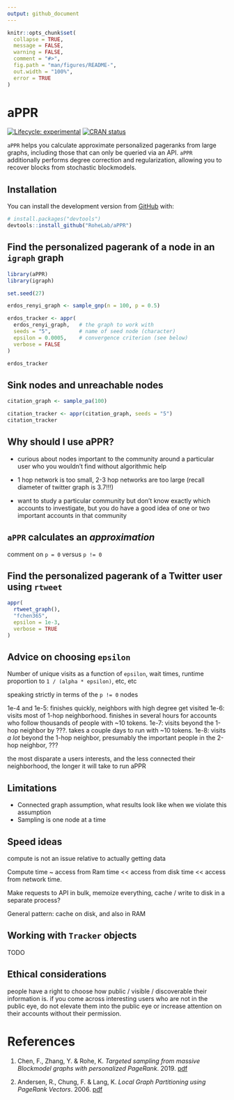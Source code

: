 ```yaml
---
output: github_document
---
```


<!-- README.md is generated from README.Rmd. Please edit that file -->

```r
knitr::opts_chunk$set(
  collapse = TRUE,
  message = FALSE,
  warning = FALSE,
  comment = "#>",
  fig.path = "man/figures/README-",
  out.width = "100%",
  error = TRUE
)
```

# aPPR

<!-- badges: start -->
[![Lifecycle: experimental](https://img.shields.io/badge/lifecycle-experimental-orange.svg)](https://www.tidyverse.org/lifecycle/#experimental)
[![CRAN status](https://www.r-pkg.org/badges/version/aPPR)](https://CRAN.R-project.org/package=aPPR)
<!-- badges: end -->

`aPPR` helps you calculate approximate personalized pageranks from large graphs, including those that can only be queried via an API. `aPPR` additionally performs degree correction and regularization, allowing you to recover blocks from stochastic blockmodels.

## Installation

You can install the development version from [GitHub](https://github.com/) with:

``` r
# install.packages("devtools")
devtools::install_github("RoheLab/aPPR")
```

## Find the personalized pagerank of a node in an `igraph` graph

```r
library(aPPR)
library(igraph)

set.seed(27)

erdos_renyi_graph <- sample_gnp(n = 100, p = 0.5)

erdos_tracker <- appr(
  erdos_renyi_graph,   # the graph to work with
  seeds = "5",         # name of seed node (character)
  epsilon = 0.0005,    # convergence criterion (see below)
  verbose = FALSE
)

erdos_tracker
```

## Sink nodes and unreachable nodes

```r
citation_graph <- sample_pa(100)

citation_tracker <- appr(citation_graph, seeds = "5")
citation_tracker
```

## Why should I use aPPR?

- curious about nodes important to the community around a particular user who you wouldn't find without algorithmic help

- 1 hop network is too small, 2-3 hop networks are too large (recall diameter of twitter graph is 3.7!!!)

- want to study a particular community but don't know exactly which accounts to investigate, but you do have a good idea of one or two important accounts in that community

## `aPPR` calculates an *approximation*

comment on `p = 0` versus `p != 0`

## Find the personalized pagerank of a Twitter user using `rtweet`

```r
appr(
  rtweet_graph(),
  "fchen365",
  epsilon = 1e-3,
  verbose = TRUE
)
```

## Advice on choosing `epsilon`

Number of unique visits as a function of `epsilon`, wait times, runtime proportion to `1 / (alpha * epsilon)`, etc, etc

speaking strictly in terms of the `p != 0` nodes

1e-4 and 1e-5: finishes quickly, neighbors with high degree get visited
1e-6: visits most of 1-hop neighborhood. finishes in several hours for accounts who follow thousands of people with ~10 tokens.
1e-7: visits beyond the 1-hop neighbor by ???. takes a couple days to run with ~10 tokens.
1e-8: visits *a lot* beyond the 1-hop neighbor, presumably the important people in the 2-hop neighbor, ???

the most disparate a users interests, and the less connected their neighborhood, the longer it will take to run aPPR

## Limitations

- Connected graph assumption, what results look like when we violate this assumption
- Sampling is one node at a time

## Speed ideas

compute is not an issue relative to actually getting data

Compute time ~ access from Ram time << access from disk time << access from network time.

Make requests to API in bulk, memoize everything, cache / write to disk in a separate process?

General pattern: cache on disk, and also in RAM

## Working with `Tracker` objects

TODO

## Ethical considerations

people have a right to choose how public / visible / discoverable their information is. if you come across interesting users who are not in the public eye, do not elevate them into the public eye or increase attention on their accounts without their permission.

# References

1. Chen, F., Zhang, Y. & Rohe, K. *Targeted sampling from massive Blockmodel graphs with personalized PageRank*. 2019. [pdf][chen]

2. Andersen, R., Chung, F. & Lang, K. *Local Graph Partitioning using PageRank Vectors*. 2006. [pdf][andersen]

[chen]: https://arxiv.org/abs/1910.12937
[andersen]: http://www.leonidzhukov.net/hse/2015/networks/papers/andersen06localgraph.pdf
